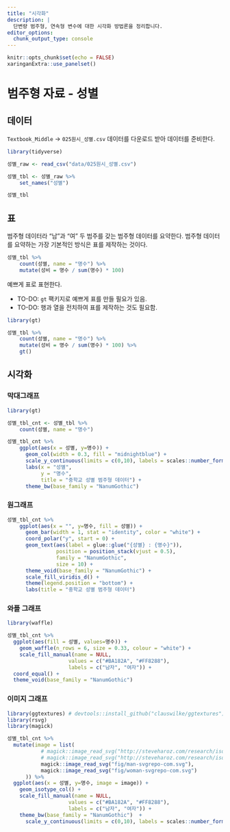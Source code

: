 ```yaml
---
title: "시각화"
description: |
  단변량 범주형, 연속형 변수에 대한 시각화 방법론을 정리합니다. 
editor_options: 
  chunk_output_type: console
---
```


```r
knitr::opts_chunk$set(echo = FALSE)
xaringanExtra::use_panelset()
```

# 범주형 자료 - 성별 {#categorical-data}

## 데이터 {#성별}

`Textbook_Middle` &rarr; `025원시_성별.csv` 데이터를 다운로드 받아 데이터를 준비한다.

```r
library(tidyverse)

성별_raw <- read_csv("data/025원시_성별.csv")

성별_tbl <- 성별_raw %>% 
    set_names("성별")

성별_tbl
```

## 표 {#성별-표}

범주형 데이터라 "남"과 "여" 두 범주를 갖는 범주형 데이터를 요약한다.
범주형 데이터를 요약하는 가장 기본적인 방식은 표를 제작하는 것이다.

```r
성별_tbl %>% 
    count(성별, name = "명수") %>% 
    mutate(성비 = 명수 / sum(명수) * 100)
```

예쁘게 표로 표현한다. 

-  TO-DO: `gt` 팩키지로 예쁘게 표를 만들 필요가 있음.  
-  TO-DO: 행과 열을 전치하여 표를 제작하는 것도 필요함.

```r
library(gt)

성별_tbl %>% 
    count(성별, name = "명수") %>% 
    mutate(성비 = 명수 / sum(명수) * 100) %>% 
    gt()
```

## 시각화 {#uni-categorical-viz}

### 막대그래프 {#uni-cat-barplot}
 
```r
library(gt)

성별_tbl_cnt <- 성별_tbl %>% 
    count(성별, name = "명수")

성별_tbl_cnt %>% 
    ggplot(aes(x = 성별, y=명수)) +
      geom_col(width = 0.3, fill = "midnightblue") +
      scale_y_continuous(limits = c(0,10), labels = scales::number_format(accuracy = 1)) +
      labs(x = "성별",
           y = "명수",
           title = "중학교 성별 범주형 데이터") +
      theme_bw(base_family = "NanumGothic")
```

### 원그래프 {#uni-cat-pie}

```r
성별_tbl_cnt %>% 
    ggplot(aes(x = "", y=명수, fill = 성별)) +
      geom_bar(width = 1, stat = "identity", color = "white") +
      coord_polar("y", start = 0) +
      geom_text(aes(label = glue::glue("{성별} : {명수}")), 
                position = position_stack(vjust = 0.5), 
                family = "NanumGothic",
                size = 10) +
      theme_void(base_family = "NanumGothic") +
      scale_fill_viridis_d() +
      theme(legend.position = "bottom") +
      labs(title = "중학교 성별 범주형 데이터")
```

### 와플 그래프 {#uni-cat-waffle}

```r
library(waffle)

성별_tbl_cnt %>% 
  ggplot(aes(fill = 성별, values=명수)) +
    geom_waffle(n_rows = 6, size = 0.33, colour = "white") +
    scale_fill_manual(name = NULL,
                    values = c("#BA182A", "#FF8288"),
                    labels = c("남자", "여자")) +
  coord_equal() +
  theme_void(base_family = "NanumGothic")
```

### 이미지 그래프 {#uni-cat-image}

```r
library(ggtextures) # devtools::install_github("clauswilke/ggtextures")
library(rsvg)
library(magick)

성별_tbl_cnt %>% 
  mutate(image = list(
           # magick::image_read_svg("http://steveharoz.com/research/isotype/icons/man.svg"),
           # magick::image_read_svg("http://steveharoz.com/research/isotype/icons/horse.svg")
           magick::image_read_svg("fig/man-svgrepo-com.svg"),
           magick::image_read_svg("fig/woman-svgrepo-com.svg")
      )) %>% 
  ggplot(aes(x = 성별, y=명수, image = image)) +
    geom_isotype_col() +
    scale_fill_manual(name = NULL,
                    values = c("#BA182A", "#FF8288"),
                    labels = c("남자", "여자")) +
    theme_bw(base_family = "NanumGothic")  +
      scale_y_continuous(limits = c(0,10), labels = scales::number_format(accuracy = 1))
    
```

